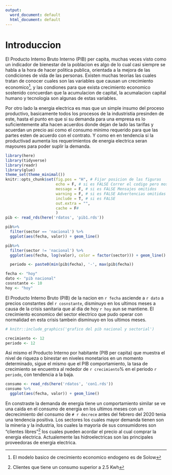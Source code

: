 ```yaml
---
output:
  word_document: default
  html_document: default
---
```

# Introduccion 

<!-- 2 - 3 paginas -->
<!-- > Planteamiento del problema: la importancia del tema  -->


El Producto Interno Bruto Interno (PIB) per capita, muchas veces visto como un indicador de bienestar de la poblacion es algo de lo cual casi 
siempre se habla a la hora de hacer politica publica, orientada a la mejora de las condiciones de vida de las personas. Existen muchas teorias las cuales 
tratan de conocer cuales son las variables que causan un crecimiento economico^[El modelo basico de crecimiento economico endogeno es de Solow], y las condiones 
para que exista crecimiento economico sostenido concuerdan que la acumulacion de capital, la acumalacion capital humano y tecnologia son algunas de estas variables. 


<!-- Debido a eso mantener un crecimiento sostenido es un  -->
<!-- problema de casi todas las naciones, ya que este aseguraria acumular capital y mendiante mecanismo de transmision como la redistribucion poder reducir la pobreza,  -->
<!-- distribucion de activos fisicos y capital humano^[Fundamento para priorizar el crecimiento economico aunque hay otros autores que mencionan que se puede tener  -->
<!-- un desarrollo economico sin presindir de un anterior crecimiento economico]. -->

Por otro lado la energia electrica es mas que un simple 
insumo del proceso productivo, basicamente todos los procesos de la industristia presinden de este, hasta el punto en que si su demanda para una empresa es lo suficientemente alta
hacen acuerdos donde dejan de lado las tarifas y acuerdan un precio asi como el consumo minimo requerido para que las partes esten de acuerdo con el contrato. Y como en
en tendencia si la productivad aumenta los requerimientos de energia electrica seran mayoures para poder suplir la demanda.


```r
library(here)
library(tidyverse)
library(readr)
library(glue)
theme_set(theme_minimal())
knitr::opts_chunk$set(fig.pos = "H", # Fijar posicion de las figuras 
                      echo = F, # si es FALSE Correr el codigo pero mostrarlo
                      message = F, # si es FALSE Mensajes omitidos
                      warning = F, # si es FALSE Advertencias omitidas
                      include = T, # si es FALSE 
                      out.extra = "", 
                      cache = F# 
                      ) 
pib <- read_rds(here('rdatos', 'pib1.rds')) 
```

```r
pib%>% 
  filter(sector == 'nacional') %>% 
  ggplot(aes(fecha, valor)) + geom_line()

pib%>% 
  filter(sector != 'nacional') %>% 
  ggplot(aes(fecha, log(valor), color = factor(sector))) + geom_line()

  periodo <- paste0(min(pib$fecha), '-', max(pib$fecha)) 

```

```r
fecha <- "hoy"
dato <- "pib nacional"
cosnstante <- 10
hoy <- "hoy"

```

<!-- El objetivo de las economias es lograr un mayor bienestar para todos los individuos -->
<!-- pertenecientes a estas, dado que el crecimiento de la actividad economica requiere -->
<!-- mayor electricidad para las operaciones de diferentes sectores economicos. El  consumo  -->
<!-- de electricidad es considerada una de las necesidades de la vida diaria  -->
<!-- de ahi la relacion con el desarrollo humano que comprende sectores como la salud, -->
<!-- poblacion, productividad agricola, educacion y produccion industrial. -->


<!-- La energia electrica es mas que un simple insumo del proceso productivo, basicamente -->
<!-- todos los procesos productivos existentes en la industria lo necesitan  -->
<!-- si su demanda es lo sufientemente alta hacen contratos con las mismas empresas -->
<!-- para acordar un precio con una  -->


<!-- Mantener el crecimiento economico es un problema de todas las naciones, -->
<!-- ya que tener un crecimiento economico es vital para poder acumular capital y asi  -->
<!-- poder reducir la pobreza, seguido de una adecuadadistribucion de activos fisicos y de capital humano -->

<!-- Es por ello de la importancia de conocer los factore que influyen en una tasa de  -->
<!-- crecimiento sostenido. El consumo de energia electrica es un factor que se genera  -->
<!-- por la mayor actividad de la economica como tambien condicion necesaria para que esta -->
<!-- se pueda expandir. -->

El Producto Interno Bruto (PIB) de la nacion en `r fecha` asciende a `r dato` a precios 
constantes del `r cosnstante`, disminuyo en los ultimos meses a causa de 
la crisis sanitaria que al dia de hoy `r hoy` aun se mantiene. El crecimiento economico del
sector electrico que pudo operar con normalidad en esta crisis tambein disminuyo
en los ultimos meses.
 
```r
# knitr::include_graphics('grafico del pib nacional y sectorial')
```
```r
crecimiento <- 12
periodo <- 12
```

Asi mismo el Producto Interno por habitante (PIB per capita) 
que muestra el nivel de riqueza o binestar en niveles monetarios en un  momento determinado, sigue el mismo que el PIB comportamiento, la tasa de crecimiento se encuentra al rededor de `r crecimiento`% en el periodo `r periodo`, con tendencia a la baja. 

```r
consumo <- read_rds(here('rdatos', 'con1.rds'))
consumo %>%  
  ggplot(aes(fecha, valor)) + geom_line()
```

En constraste la demanda de energia tiene un comportamiento similar se ve una caida en el consumo de energia en los ultimos meses 
con un decrecimiento del consumo de `# r decrece` antes del febrero del 2020 tenia una tendencia positiva.
Los sectores los cuales mayor demanda tienen son la mineria y la industria, los cuales la mayoria de sus consumidores son "clientes libres"^[Clientes que tiene un consumo superior a 2.5 Kwh] los cuales pueden acordar el precio al cual comprar la energia electrica. 
Actualemente las hidroelectricas son las principales proveedoras de energia electrica.


